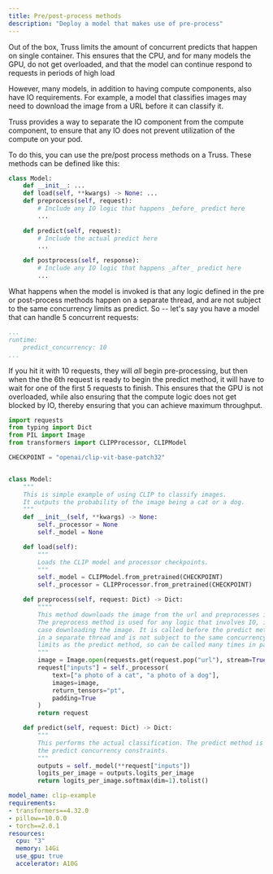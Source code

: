 ```yaml
---
title: Pre/post-process methods
description: "Deploy a model that makes use of pre-process"
---
```


Out of the box, Truss limits the amount of concurrent predicts that happen on
single container. This ensures that the CPU, and for many models the GPU, do not get
overloaded, and that the model can continue respond to requests in periods of high load

However, many models, in addition to having compute components, also have
IO requirements. For example, a model that classifies images may need to download
the image from a URL before it can classify it.

Truss provides a way to separate the IO component from the compute component, to
ensure that any IO does not prevent utilization of the compute on your pod.

To do this, you can use the pre/post process methods on a Truss. These methods
can be defined like this:

```python
class Model:
    def __init__: ...
    def load(self, **kwargs) -> None: ...
    def preprocess(self, request):
        # Include any IO logic that happens _before_ predict here
        ...

    def predict(self, request):
        # Include the actual predict here
        ...

    def postprocess(self, response):
        # Include any IO logic that happens _after_ predict here
        ...
```

What happens when the model is invoked is that any logic defined in the pre or post-process
methods happen on a separate thread, and are not subject to the same concurrency limits as
predict. So -- let's say you have a model that can handle 5 concurrent requests:

```config.yaml
...
runtime:
    predict_concurrency: 10
...
```

If you hit it with 10 requests, they will _all_ begin pre-processing, but then when the
the 6th request is ready to begin the predict method, it will have to wait for one of the
first 5 requests to finish. This ensures that the GPU is not overloaded, while also ensuring
that the compute logic does not get blocked by IO, thereby ensuring that you can achieve
maximum throughput.

<RequestExample>

```python model/model.py
import requests
from typing import Dict
from PIL import Image
from transformers import CLIPProcessor, CLIPModel

CHECKPOINT = "openai/clip-vit-base-patch32"


class Model:
    """
    This is simple example of using CLIP to classify images.
    It outputs the probability of the image being a cat or a dog.
    """
    def __init__(self, **kwargs) -> None:
        self._processor = None
        self._model = None

    def load(self):
        """
        Loads the CLIP model and processor checkpoints.
        """
        self._model = CLIPModel.from_pretrained(CHECKPOINT)
        self._processor = CLIPProcessor.from_pretrained(CHECKPOINT)

    def preprocess(self, request: Dict) -> Dict:
        """"
        This method downloads the image from the url and preprocesses it.
        The preprocess method is used for any logic that involves IO, in this
        case downloading the image. It is called before the predict method
        in a separate thread and is not subject to the same concurrency
        limits as the predict method, so can be called many times in parallel.
        """
        image = Image.open(requests.get(request.pop("url"), stream=True).raw)
        request["inputs"] = self._processor(
            text=["a photo of a cat", "a photo of a dog"],
            images=image,
            return_tensors="pt",
            padding=True
        )
        return request

    def predict(self, request: Dict) -> Dict:
        """
        This performs the actual classification. The predict method is subject to
        the predict concurrency constraints.
        """
        outputs = self._model(**request["inputs"])
        logits_per_image = outputs.logits_per_image
        return logits_per_image.softmax(dim=1).tolist()

```

```yaml config.yaml
model_name: clip-example
requirements:
- transformers==4.32.0
- pillow==10.0.0
- torch==2.0.1
resources:
  cpu: "3"
  memory: 14Gi
  use_gpu: true
  accelerator: A10G
```

</RequestExample>
